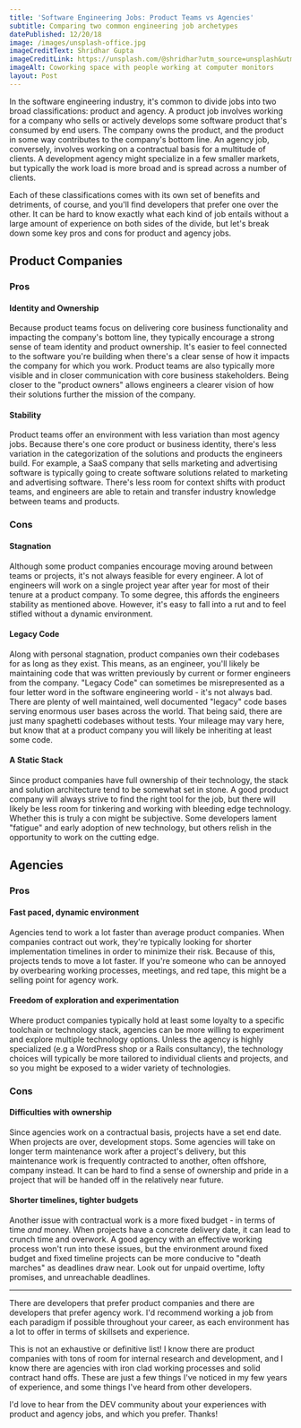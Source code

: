 ```yaml
---
title: 'Software Engineering Jobs: Product Teams vs Agencies'
subtitle: Comparing two common engineering job archetypes
datePublished: 12/20/18
image: /images/unsplash-office.jpg
imageCreditText: Shridhar Gupta
imageCreditLink: https://unsplash.com/@shridhar?utm_source=unsplash&utm_medium=referral&utm_content=creditCopyText
imageAlt: Coworking space with people working at computer monitors
layout: Post
---
```


In the software engineering industry, it's common to divide jobs into two broad classifications: product and agency. A product job involves working for a company who sells or actively develops some software product that's consumed by end users. The company owns the product, and the product in some way contributes to the company's bottom line. An agency job, conversely, involves working on a contractual basis for a multitude of clients. A development agency might specialize in a few smaller markets, but typically the work load is more broad and is spread across a number of clients.

Each of these classifications comes with its own set of benefits and detriments, of course, and you'll find developers that prefer one over the other. It can be hard to know exactly what each kind of job entails without a large amount of experience on both sides of the divide, but let's break down some key pros and cons for product and agency jobs.

## Product Companies

### Pros

#### Identity and Ownership

Because product teams focus on delivering core business functionality and impacting the company's bottom line, they typically encourage a strong sense of team identity and product ownership. It's easier to feel connected to the software you're building when there's a clear sense of how it impacts the company for which you work. Product teams are also typically more visible and in closer communication with core business stakeholders. Being closer to the "product owners" allows engineers a clearer vision of how their solutions further the mission of the company.

#### Stability

Product teams offer an environment with less variation than most agency jobs. Because there's one core product or business identity, there's less variation in the categorization of the solutions and products the engineers build. For example, a SaaS company that sells marketing and advertising software is typically going to create software solutions related to marketing and advertising software. There's less room for context shifts with product teams, and engineers are able to retain and transfer industry knowledge between teams and products.

### Cons

#### Stagnation

Although some product companies encourage moving around between teams or projects, it's not always feasible for every engineer. A lot of engineers will work on a single project year after year for most of their tenure at a product company. To some degree, this affords the engineers stability as mentioned above. However, it's easy to fall into a rut and to feel stifled without a dynamic environment.

#### Legacy Code

Along with personal stagnation, product companies own their codebases for as long as they exist. This means, as an engineer, you'll likely be maintaining code that was written previously by current or former engineers from the company. "Legacy Code" can sometimes be misrepresented as a four letter word in the software engineering world - it's not always bad. There are plenty of well maintained, well documented "legacy" code bases serving enormous user bases across the world. That being said, there are just many spaghetti codebases without tests. Your mileage may vary here, but know that at a product company you will likely be inheriting at least some code.

#### A Static Stack

Since product companies have full ownership of their technology, the stack and solution architecture tend to be somewhat set in stone. A good product company will always strive to find the right tool for the job, but there will likely be less room for tinkering and working with bleeding edge technology. Whether this is truly a con might be subjective. Some developers lament "fatigue" and early adoption of new technology, but others relish in the opportunity to work on the cutting edge.

## Agencies

### Pros

#### Fast paced, dynamic environment

Agencies tend to work a lot faster than average product companies. When companies contract out work, they're typically looking for shorter implementation timelines in order to minimize their risk. Because of this, projects tends to move a lot faster. If you're someone who can be annoyed by overbearing working processes, meetings, and red tape, this might be a selling point for agency work.

#### Freedom of exploration and experimentation

Where product companies typically hold at least some loyalty to a specific toolchain or technology stack, agencies can be more willing to experiment and explore multiple technology options. Unless the agency is highly specialized (e.g a WordPress shop or a Rails consultancy), the technology choices will typically be more tailored to individual clients and projects, and so you might be exposed to a wider variety of technologies.

### Cons

#### Difficulties with ownership

Since agencies work on a contractual basis, projects have a set end date. When projects are over, development stops. Some agencies will take on longer term maintenance work after a project's delivery, but this maintenance work is frequently contracted to another, often offshore, company instead. It can be hard to find a sense of ownership and pride in a project that will be handed off in the relatively near future.

#### Shorter timelines, tighter budgets

Another issue with contractual work is a more fixed budget - in terms of time _and_ money. When projects have a concrete delivery date, it can lead to crunch time and overwork. A good agency with an effective working process won't run into these issues, but the environment around fixed budget and fixed timeline projects can be more conducive to "death marches" as deadlines draw near. Look out for unpaid overtime, lofty promises, and unreachable deadlines.

---

There are developers that prefer product companies and there are developers that prefer agency work. I'd recommend working a job from each paradigm if possible throughout your career, as each environment has a lot to offer in terms of skillsets and experience.

This is not an exhaustive or definitive list! I know there are product companies with tons of room for internal research and development, and I know there are agencies with iron clad working processes and solid contract hand offs. These are just a few things I've noticed in my few years of experience, and some things I've heard from other developers.

I'd love to hear from the DEV community about your experiences with product and agency jobs, and which you prefer. Thanks!
